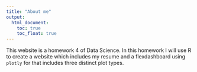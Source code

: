 ```yaml
---
title: "About me"
output: 
  html_document:
    toc: true
    toc_float: true
---
```


This website is a homework 4 of Data Science. In this homework I will use R to create a website which includes my resume and  a flexdashboard using `plotly` for that includes three distinct plot types. 
